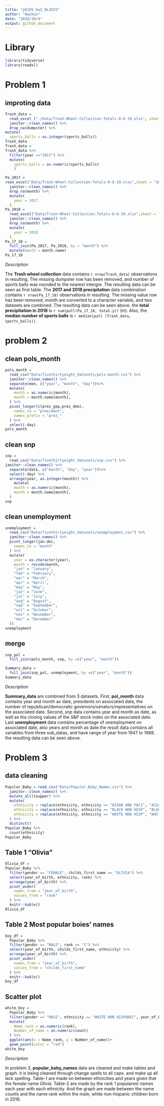 ```yaml
---
title: "p8105_hw2_NL2655"
author: "Nankun"
date: "2019/10/4"
output: github_document
---
```


# Library

```r
library(tidyverse)
library(readxl)
```

# Problem 1

## improting data

```r
Trash_data = 
  read_excel ("./Data/Trash-Wheel-Collection-Totals-8-6-19.xlsx", sheet="Mr. Trash Wheel", range = cell_cols("A:N")) %>% 
  janitor::clean_names() %>% 
  drop_na(dumpster) %>% 
mutate(
  sports_balls = as.integer(sports_balls))
Trash_data
Trash_data = 
Trash_data %>%
  filter(year =="2017") %>% 
  mutate(
    sports_balls = as.numeric(sports_balls)
    )
```



```r
Pa_2017 =
read_excel("Data/Trash-Wheel-Collection-Totals-8-6-19.xlsx",sheet = "2017 Precipitation", range = "A2:B15")%>% 
  janitor::clean_names() %>% 
  drop_na(month) %>% 
  mutate(
    year = 2017
  )
Pa_2018 =
  read_excel("Data/Trash-Wheel-Collection-Totals-8-6-19.xlsx",sheet = "2018 Precipitation", range = "A2:B15") %>% 
  janitor::clean_names() %>% 
  drop_na(month) %>% 
  mutate(
    year = 2018
  )
Pa_17_18 = 
  full_join(Pa_2017, Pa_2018, by = "month") %>% 
  mutate(month = month.name)
Pa_17_18
```

*Description*

The **Trash wheel collection** data contains `r nrow(Trash_data)` observations in resulting. The missing dumpster row has been removed, and number of sports balls was rounded to the nearest intergre. The resulting data can be seen as first table. The **2017 and 2018 precipitation** data combination contains `r nrow(Pa_17_18)` observations in resulting. The missing value row has been removed, month are converted to a character variable, and two datasets are combined. The resulting data can be seen above. the **total precipitation in 2018** is `r sum(pull(Pa_17_18, total.y))` (in). Also, the **median number of sports balls** is `r median(pull (Trash_data, sports_balls))`.

# problem 2

## clean pols_month
```r
pols_month = 
  read_csv("Data/fivethirtyeight_datasets/pols-month.csv") %>% 
  janitor::clean_names() %>% 
  separate(mon, c("year", "month", "day"))%>% 
  mutate(
    month = as.numeric(month),
    month = month.name[month],
  ) %>% 
  pivot_longer(c(prez_gop,prez_dem),
    names_to = "president",
    names_prefix = "prez_"
  ) %>% 
  select(-day)
pols_month
```

## clean snp

```r
snp =
  read_csv("Data/fivethirtyeight_datasets/snp.csv") %>% 
janitor::clean_names() %>% 
  separate(date, c("month", "day", "year"))%>% 
  select(-day) %>% 
  arrange(year, as.integer(month)) %>% 
    mutate(
    month = as.numeric(month),
    month = month.name[month],
  )
snp
```

## clean unemployment
```r
unemployment = 
  read_csv("Data/fivethirtyeight_datasets/unemployment.csv") %>% 
  janitor::clean_names() %>% 
  pivot_longer(jan:dec,
    names_to = "month"
  ) %>% 
  mutate( 
    year = as.character(year),
    month = recode(month,
    "jan" = "January",
    "feb" = "February",
    "mar" = "March",
    "apr" = "April",
    "may" = "May",
    "jun" = "June",
    "jul" = "July",
    "aug" = "August",
    "sep" = "September",
    "oct" = "October",
    "nov" = "November",
    "dec" = "December"
  ))
unemployment
```

## merge
```r
snp_pol = 
  full_join(pols_month, snp, by =c("year", "month"))

Summary_data = 
  full_join(snp_pol, unemployment, by =c("year", "month"))
Summary_data
```

*Description*

**Summary_data** are combined from 3 datasets. First, **pol_month** data contains year and month as date, presidents on associated date, the number of republican/democratic governors/senators/representatives on the associated date. Second, *snp* data contains year and month as date, as well as the closing values of the S&P stock index on the associated date. Last **unemployment** data contains percentage of unemployment on associated date, also years and month as date.the result data contains all variables from three sub_datas, and have range of year from 1947 to 1988. the resulting data can be seen above.


# Problem 3
## data cleaning
```r
Popular_Baby = read_csv("Data/Popular_Baby_Names.csv") %>% 
  janitor::clean_names() %>% 
  mutate_all(toupper) %>% 
  mutate(
    ethnicity = replace(ethnicity, ethnicity == "ASIAN AND PACI", "ASIAN AND PACIFIC ISLANDER"),
    ethnicity = replace(ethnicity, ethnicity == "BLACK NON HISP", "BLACK NON HISPANIC"),
    ethnicity = replace(ethnicity, ethnicity == "WHITE NON HISP", "WHITE NON HISPANIC")
  ) %>% 
  distinct()
Popular_Baby %>% 
  count(ethnicity)
Popular_Baby
```

## Table 1 "Olivia"
```r
Olivia_df = 
Popular_Baby %>% 
  filter(gender == "FEMALE", childs_first_name == "OLIVIA") %>% 
  select(year_of_birth, ethnicity, rank) %>% 
  arrange(year_of_birth) %>% 
  pivot_wider(
    names_from = "year_of_birth",
    values_from = "rank"
  ) %>% 
  knitr::kable()
Olivia_df
```

## Table 2 Most popular boies' names
```r
boy_df =
  Popular_Baby %>% 
  filter(gender == "MALE", rank == "1") %>% 
  select(year_of_birth, childs_first_name, ethnicity) %>% 
  arrange(year_of_birth) %>% 
  pivot_wider(
    names_from = "year_of_birth",
    values_from = "childs_first_name"
  ) %>% 
  knitr::kable()
boy_df
```

## Scatter plot 
```r
white_boy =
  Popular_Baby %>% 
  filter(gender == "MALE", ethnicity == "WHITE NON HISPANIC", year_of_birth == "2016") %>% 
  mutate(
    Name_rank = as.numeric(rank),
    Number_of_name = as.numeric(count)
  ) %>% 
  ggplot(aes(x = Name_rank, y = Number_of_name))+
  geom_point(color = "red")
white_boy
```


*Description*

In problem 3, **popular_baby_names** data are cleaned and make tables and graph. it is being cleaned through change spells to all caps. and make up all lack spelling. Table-1 are made on between ethnicities and
years given that the female name *Olivia*. Table-2 are made by the rank 1 popularest names each year with each ethnicity. And the graph are made between the name counts and the name rank within the male, white non-hispanic children born in 2016.




